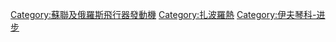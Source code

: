 [[Category:蘇聯及俄羅斯飛行器發動機|Category:蘇聯及俄羅斯飛行器發動機]]
[[Category:扎波羅熱|Category:扎波羅熱]]
[[Category:伊夫琴科-进步|Category:伊夫琴科-进步]]
